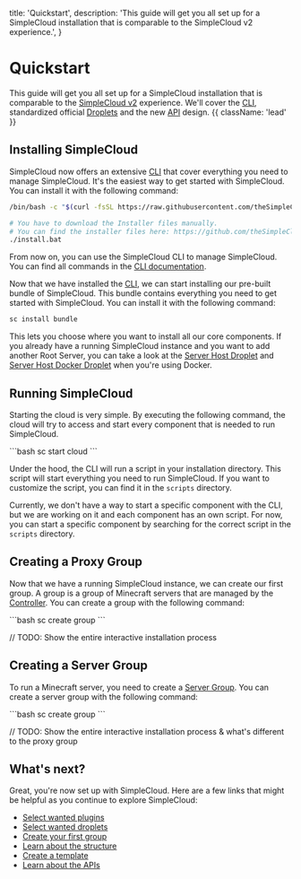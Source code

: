 
  title: 'Quickstart',
  description:
    'This guide will get you all set up for a SimpleCloud installation that is comparable to the SimpleCloud v2 experience.',
}

# Quickstart

This guide will get you all set up for a SimpleCloud installation that is comparable to the [SimpleCloud v2](https://github.com/theSimpleCloud/SimpleCloud) experience. We'll cover the [CLI](/cli), standardized official [Droplets](/droplets) and the new [API](/api) design.  {{ className: 'lead' }}

## Installing SimpleCloud

SimpleCloud now offers an extensive [CLI](/cli) that cover everything you need to manage SimpleCloud. It's the easiest way to get started with SimpleCloud. You can install it with the following command:

<CodeGroup>

```bash {{ title: 'Unix' }}
/bin/bash -c "$(curl -fsSL https://raw.githubusercontent.com/theSimpleCloud/simplecloud-manifest/HEAD/install.sh)"
```

```bash {{ title: 'Windows'}}
# You have to download the Installer files manually.
# You can find the installer files here: https://github.com/theSimpleCloud/simplecloud-manifest/releases/latest
./install.bat
```
</CodeGroup>

From now on, you can use the SimpleCloud CLI to manage SimpleCloud. You can find all commands in the [CLI documentation](/cli).

Now that we have installed the [CLI](/cli), we can start installing our pre-built bundle of SimpleCloud. This bundle contains everything you need to get started with SimpleCloud. You can install it with the following command:
<CodeGroup>
```bash
sc install bundle
```
</CodeGroup>

This lets you choose where you want to install all our core components. If you already have a running SimpleCloud instance and you want to add another Root Server, you can take a look at the [Server Host Droplet](/droplet/serverhost) and [Server Host Docker Droplet](/droplet/serverhost-docker) when you're using Docker.

## Running SimpleCloud

Starting the cloud is very simple. By executing the following command, the cloud will try to access and start every component that is needed to run SimpleCloud.

<CodeGroup>
```bash
sc start cloud
```
</CodeGroup>

Under the hood, the CLI will run a script in your installation directory. This script will start everything you need to run SimpleCloud. If you want to customize the script, you can find it in the `scripts` directory.

Currently, we don't have a way to start a specific component with the CLI, but we are working on it and each component has an own script. For now, you can start a specific component by searching for the correct script in the `scripts` directory.

## Creating a Proxy Group

Now that we have a running SimpleCloud instance, we can create our first group. A group is a group of Minecraft servers that are managed by the [Controller](/controller). You can create a group with the following command:

<CodeGroup>
```bash
sc create group
```
</CodeGroup>

// TODO: Show the entire interactive installation process

## Creating a Server Group

To run a Minecraft server, you need to create a [Server Group](/server-group). You can create a server group with the following command:

<CodeGroup>
```bash
sc create group
```
</CodeGroup>

// TODO: Show the entire interactive installation process & what's different to the proxy group

## What's next?

Great, you're now set up with SimpleCloud. Here are a few links that might be helpful as you continue to explore SimpleCloud:

- [Select wanted plugins](/plugin)
- [Select wanted droplets](/droplet)
- [Create your first group](/cli#server-group)
- [Learn about the structure](/structure)
- [Create a template](/droplet/serverhost#template)
- [Learn about the APIs](/api)
